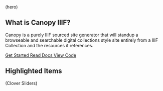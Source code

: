 <div className="w-full bg-slate-50 border-b border-slate-200">
  <div className="mx-auto max-w-content w-full px-4 py-10">
    <div className="text-slate-600">(hero)</div>
  </div>
</div>

## What is Canopy IIIF?

Canopy is a purely IIIF sourced site generator that will standup a browseable and searchable digital collections style site entirely from a IIIF Collection and the resources it references.

<div className="mt-4 space-x-2 space-y-2">
  <a
    href="/getting-started"
    className="inline-flex items-center px-4 py-2 rounded-md bg-brand-600 text-white hover:bg-brand-700 focus:outline-none focus:ring-2 focus:ring-brand-500"
  >
    Get Started
  </a>
  <a
    href="/docs"
    className="inline-flex items-center px-4 py-2 rounded-md border border-slate-300 text-slate-800 hover:bg-slate-50 focus:outline-none focus:ring-2 focus:ring-brand-500"
  >
    Read Docs
  </a>
  <a
    href="https://github.com/canopy-iiif"
    className="inline-flex items-center px-4 py-2 rounded-md border border-slate-300 text-slate-800 hover:bg-slate-50 focus:outline-none focus:ring-2 focus:ring-brand-500"
  >
    View Code
  </a>
</div>

## Highlighted Items

<FacetSliders top={3} />

(Clover Sliders)

